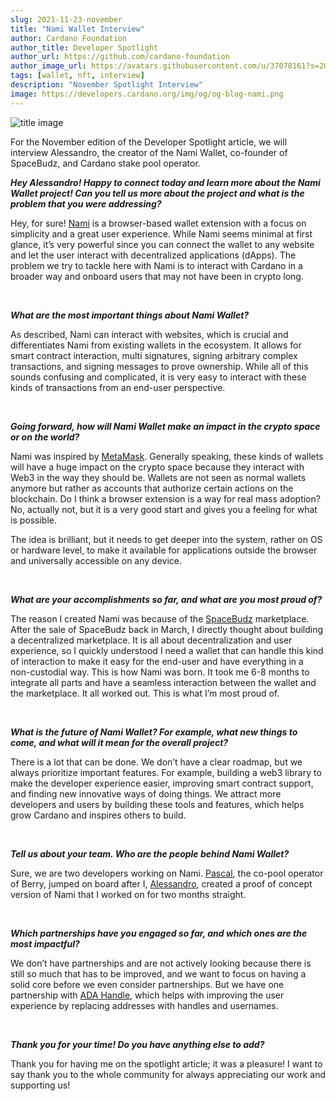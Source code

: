 ```yaml
---
slug: 2021-11-23-november
title: "Nami Wallet Interview"
author: Cardano Foundation
author_title: Developer Spotlight
author_url: https://github.com/cardano-foundation
author_image_url: https://avatars.githubusercontent.com/u/37078161?s=200&v=4
tags: [wallet, nft, interview]
description: "November Spotlight Interview"
image: https://developers.cardano.org/img/og/og-blog-nami.png
---
```


![title image](/img/devblog/nami.png)

For the November edition of the Developer Spotlight article, we will interview Alessandro, the creator of the Nami Wallet, co-founder of SpaceBudz, and Cardano stake pool operator. 
<br />

**_Hey Alessandro! Happy to connect today and learn more about the Nami Wallet project! Can you tell us more about the project and what is the problem that you were addressing?_**

Hey, for sure! [Nami](https://namiwallet.io/) is a browser-based wallet extension with a focus on simplicity and a great user experience. While Nami seems minimal at first glance, it’s very powerful since you can connect the wallet to any website and let the user interact with decentralized applications (dApps). The problem we try to tackle here with Nami is to interact with Cardano in a broader way and onboard users that may not have been in crypto long.



<br />




**_What are the most important things about Nami Wallet?_**

As described, Nami can interact with websites, which is crucial and differentiates Nami from existing wallets in the ecosystem. It allows for smart contract interaction, multi signatures, signing arbitrary complex transactions, and signing messages to prove ownership. While all of this sounds confusing and complicated, it is very easy to interact with these kinds of transactions from an end-user perspective.  


<br />

**_Going forward, how will Nami Wallet make an impact in the crypto space or on the world?_**

Nami was inspired by [MetaMask](https://metamask.io/). Generally speaking, these kinds of wallets will have a huge impact on the crypto space because they interact with Web3 in the way they should be. Wallets are not seen as normal wallets anymore but rather as accounts that authorize certain actions on the blockchain. Do I think a browser extension is a way for real mass adoption? No, actually not, but it is a very good start and gives you a feeling for what is possible. 

The idea is brilliant, but it needs to get deeper into the system, rather on OS or hardware level, to make it available for applications outside the browser and universally accessible on any device.

<br />

**_What are your accomplishments so far, and what are you most proud of?_**

The reason I created Nami was because of the [SpaceBudz](https://spacebudz.io/) marketplace. After the sale of SpaceBudz back in March, I directly thought about building a decentralized marketplace. It is all about decentralization and user experience, so I quickly understood I need a wallet that can handle this kind of interaction to make it easy for the end-user and have everything in a non-custodial way. This is how Nami was born. It took me 6-8 months to integrate all parts and have a seamless interaction between the wallet and the marketplace. It all worked out. This is what I’m most proud of.

<br />

**_What is the future of Nami Wallet? For example, what new things to come, and what will it mean for the overall project?_**

There is a lot that can be done. We don’t have a clear roadmap, but we always prioritize important features. For example, building a web3 library to make the developer experience easier, improving smart contract support, and finding new innovative ways of doing things.
We attract more developers and users by building these tools and features, which helps grow Cardano and inspires others to build.


<br />

**_Tell us about your team. Who are the people behind Nami Wallet?_**

Sure, we are two developers working on Nami. [Pascal](https://twitter.com/PaskLab), the co-pool operator of Berry, jumped on board after I, [Alessandro](https://twitter.com/berry_ales), created a proof of concept version of Nami that I worked on for two months straight.

<br />

**_Which partnerships have you engaged so far, and which ones are the most impactful?_**

We don’t have partnerships and are not actively looking because there is still so much that has to be improved, and we want to focus on having a solid core before we even consider partnerships. But we have one partnership with [ADA Handle](https://adahandle.com/), which helps with improving the user experience by replacing addresses with handles and usernames.

<br />

**_Thank you for your time! Do you have anything else to add?_**

Thank you for having me on the spotlight article; it was a pleasure! 
I want to say thank you to the whole community for always appreciating our work and supporting us!

<br />
